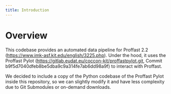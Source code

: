 ```yaml
---
title: Introduction
---
```



# Overview

This codebase provides an automated data pipeline for Proffast 2.2 (https://www.imk-asf.kit.edu/english/3225.php). Under the hood, it uses the Proffast Pylot (https://gitlab.eudat.eu/coccon-kit/proffastpylot.git, Commit b9f5d7040dfeb8be5dba9c9a314fe7ab6dd98a9f) to interact with Proffast.

We decided to include a copy of the Python codebase of the Proffast Pylot inside this repository, so we can slightly modify it and have less complexity due to Git Submodules or on-demand downloads.
